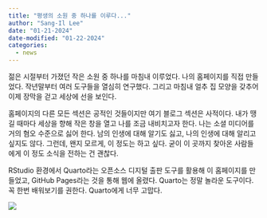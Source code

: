```yaml
---
title: "평생의 소원 중 하나를 이루다..."
author: "Sang-Il Lee"
date: "01-21-2024"
date-modified: "01-22-2024"
categories:
  - news
---
```


젊은 시절부터 가졌던 작은 소원 중 하나를 마침내 이루었다. 나의 홈페이지를 직접 만들었다. 작년말부터 여러 도구들을 열심히 연구했다. 그리고 마침내 얼추 집 모양을 갖추어 이제 장막을 걷고 세상에 선을 보인다.

홈페이지의 다른 모든 섹션은 공적인 것들이지만 여기 블로그 섹션은 사적이다. 내가 땡길 때마다 세상을 향해 작은 창을 열고 나를 조금 내비치고자 한다. 나는 소셜 미디어를 거의 혐오 수준으로 싫어 한다. 남의 인생에 대해 알기도 싫고, 나의 인생에 대해 알리고 싶지도 않다. 그런데, 왠지 모르게, 이 정도는 하고 싶다. 굳이 이 곳까지 찾아온 사람들에게 이 정도 소식을 전하는 건 괜찮다.

RStudio 환경에서 Quarto라는 오픈소스 디지털 출판 도구를 활용해 이 홈페이지를 만들었고, GitHub Pages라는 것을 통해 웹에 올렸다. Quarto는 정말 놀라운 도구이다. 꼭 한번 배워보기를 권한다. Quarto에게 너무 고맙다.

[![](images/clipboard-1276450988.png)](https://quarto.org/)
